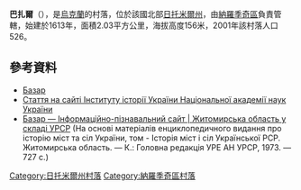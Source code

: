 {{coord|51|2|38|N|29|17|37|E|scale:30000|display=title}}

'''巴扎爾'''（{{lang-uk|Базар}}），是[[烏克蘭|烏克蘭]]的村落，位於該國北部[[日托米爾州|日托米爾州]]，由[[納羅季奇區|納羅季奇區]]負責管轄，始建於1613年，面積2.03平方公里，海拔高度156米，2001年該村落人口526。

==參考資料==
* [http://gska2.rada.gov.ua/pls/z7502/A005?rdat1=21.09.2007&rf7571=9903 Базар]{{dead link|date=2017年12月 |bot=InternetArchiveBot |fix-attempted=yes }}
* [http://www.history.org.ua/?l=EHU&verbvar=Bazar&abcvar=2&bbcvar=1 Стаття на сайті Інституту історії України Національної академії наук України] {{Wayback|url=http://www.history.org.ua/?l=EHU&verbvar=Bazar&abcvar=2&bbcvar=1 |date=20160305035933 }}
* [http://imsu-zhytomyr.com/mista-i-sela-zhytomyrskoi-oblasti/narodickij-rajon/bazar-.html Базар —  Інформаційно-пізнавальний сайт | Житомирська область у складі УРСР] {{Wayback|url=http://imsu-zhytomyr.com/mista-i-sela-zhytomyrskoi-oblasti/narodickij-rajon/bazar-.html |date=20160116014404 }} (На основі матеріалів енциклопедичного видання про історію міст та сіл України, том - Історія міст і сіл Української РСР. Житомирська область. — К.: Головна редакція УРЕ АН УРСР, 1973. — 727 с.)

{{DEFAULTSORT:Базар}}
[[Category:日托米爾州村落|Category:日托米爾州村落]]
[[Category:納羅季奇區村落|Category:納羅季奇區村落]]


{{Zhytomyr-geo-stub}}